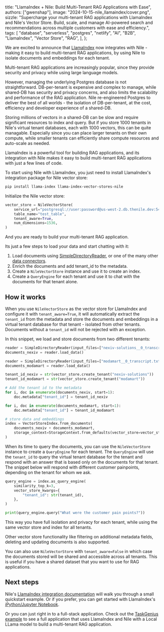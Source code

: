   title: "LlamaIndex + Nile: Build Multi-Tenant RAG Applications with Ease",
  authors: ["gwenshap"],
  image: "2024-10-15-nile_llamaindex/cover.png",
  sizzle:
    "Supercharge your multi-tenant RAG applications with LlamaIndex and Nile's Vector Store. Build, scale, and manage AI-powered search and recommendations across multiple customers with ease and efficiency.",
  tags: [
    "database",
    "serverless",
    "postgres",
    "netlify",
    "AI",
    "B2B",
    "LlamaIndex",
    "Vector Store",
    "RAG",
  ],
};

We are excited to announce that [LlamaIndex](https://www.llamaindex.ai/) now integrates with Nile - making it easy to build multi-tenant RAG applications, by using Nile to isolate documents and embeddings for each tenant.

Multi-tenant RAG applications are increasingly popular, since they provide security and privacy while using large language models.

However, managing the underlying Postgres database is not straightforward. DB-per-tenant is expensive and complex to manage, while shared-DB has security and privacy concerns, and also limits the
scalability and performance of the RAG application. Nile re-engineered Postgres to deliver the best of all worlds - the isolation of DB-per-tenant, at the cost, efficiency and developer experience of
a shared-DB.

Storing millions of vectors in a shared-DB can be slow and require significant resources to index and query. But if you store 1000 tenants in Nile's virtual tenant databases, each with 1000 vectors,
this can be quite managable. Especially since you can place larger tenants on their own compute, while smaller tenants can efficiently share compute resources and auto-scale as needed.

LlamaIndex is a powerful tool for building RAG applications, and its integration with Nile makes it easy to build multi-tenant RAG applications with just a few lines of code.

To start using Nile with LlamaIndex, you just need to install LlamaIndex's integration package for Nile vector store:

```bash
pip install llama-index llama-index-vector-stores-nile
```

Initialize the Nile vector store:

```python
vector_store = NileVectorStore(
    service_url="postgresql://user:password@us-west-2.db.thenile.dev:5432/niledb",
    table_name="test_table",
    tenant_aware=True,
    num_dimensions=1536,
)
```

And you are ready to build your multi-tenant RAG application.

Its just a few steps to load your data and start chatting with it:

1. Load documents using [SimpleDirectoryReader](https://docs.llamaindex.ai/en/stable/module_guides/loading/simpledirectoryreader/),
   or one of the many other [data connectors](https://docs.llamaindex.ai/en/stable/module_guides/loading/connector/).
2. Enrich the documents and add tenant_id to the metadata.
3. Create a `NileVectorStore` instance and use it to create an index.
4. Create a `QueryEngine` for each tenant and use it to chat with the documents for that tenant alone.

## How it works

When you use `NileVectorStore` as the vector store for LlamaIndex and configure it with `tenant_aware=True`, it will automatically extract the `tenant_id` from the metadata and
store the documents and embeddings in a virtual tenant database for that tenant - isolated from other tenants. Documents without a `tenant_id` will not be rejected with an exception.

In this snippet, we load and store documents from two different tenants:

```python
reader = SimpleDirectoryReader(input_files=["nexiv-solutions__0_transcript.txt"])
documents_nexiv = reader.load_data()

reader = SimpleDirectoryReader(input_files=["modamart__0_transcript.txt"])
documents_modamart = reader.load_data()

tenant_id_nexiv = str(vector_store.create_tenant("nexiv-solutions"))
tenant_id_modamart = str(vector_store.create_tenant("modamart"))

# Add the tenant id to the metadata
for i, doc in enumerate(documents_nexiv, start=1):
    doc.metadata["tenant_id"] = tenant_id_nexiv

for i, doc in enumerate(documents_modamart, start=1):
    doc.metadata["tenant_id"] = tenant_id_modamart

# store data and embeddings
index = VectorStoreIndex.from_documents(
    documents_nexiv + documents_modamart,
    storage_context=StorageContext.from_defaults(vector_store=vector_store),
)
```

When its time to query the documents, you can use the `NileVectorStore` instance to create a `QueryEngine` for each tenant. The `QueryEngine` will use the `tenant_id` to query the
virtual tenant database for the tenant and respond with an answer that is based only on the documents for that tenant. The snippet below will respond with different customer painpoints,
depending on the tenant for whom we ask.

```python
query_engine = index.as_query_engine(
    similarity_top_k=3,
    vector_store_kwargs={
        "tenant_id": str(tenant_id),
    },
)

print(query_engine.query("What were the customer pain points?"))
```

This way you have full isolation and privacy for each tenant, while using the same vector store and index for all tenants.

Other vector store functionality like filtering on additional metadata fields, deleting and updating documents is also supported.

You can also use `NileVectorStore` with `tenant_aware=False` in which case the documents stored will be shared and accessible across all tenants. This is useful if you have a shared dataset
that you want to use for RAG applications.

## Next steps

Nile's [LlamaIndex integration documentation](https://www.thenile.dev/docs/partners/llamandex) will walk you through a small quickstart example.
Or if you prefer, you can get started with LlamaIndex's [iPython/Jupyter Notebook](https://docs.llamaindex.ai/en/stable/examples/vector_stores/NileVectorStore/).

Or you can just right in to a full-stack application. Check out the [TaskGenius example](https://github.com/niledatabase/niledatabase/tree/main/examples/ai/local_llama_task_genius) to see a full
application that uses LlamaIndex and Nile with a Local LLama model to build a multi-tenant RAG application.
